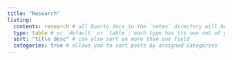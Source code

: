 ```yaml
---
title: "Research"
listing: 
  contents: research # all Quarto docs in the `notes` directory will be included on your listing page
  type: table # or `default` or `table`; each type has its own set of yaml options to include
  sort: "title desc" # can also sort on more than one field
  categories: true # allows you to sort posts by assigned categories 
---
```

